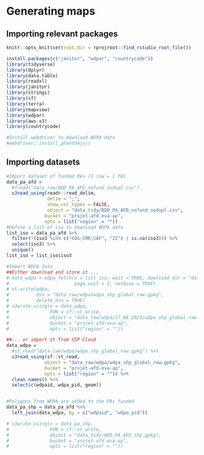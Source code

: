 # Generating maps

## Importing relevant packages

```r
knitr::opts_knit$set(root.dir = rprojroot::find_rstudio_root_file())
```

```r
install.packages(c("janitor", "wdpar", "countrycode"))
library(tidyverse)
library(dplyr)
library(data.table)
library(readxl)
library(janitor)
library(stringi)
library(sf)
library(terra)
library(mapview)
library(wdpar)
library(aws.s3)
library(countrycode)

#Install webdriver to download WDPA data
#webdriver::install_phantomjs()

```

## Importing datasets

```r

#Import dataset of funded PAs (1 row = 1 PA)
data_pa_afd = 
  #fread("data_raw/BDD_PA_AFD_nofund_nodupl.csv")
  s3read_using(readr::read_delim,
               delim = ";",
               show_col_types = FALSE,
               object = "data_tidy/BDD_PA_AFD_nofund_nodupl.csv",
              bucket = "projet-afd-eva-ap",
              opts = list("region" = ""))
#Define a list of iso to download WDPA data
list_iso = data_pa_afd %>%
  filter(!(iso3 %in% c("COG;CMR;CAF", "ZZ") | is.na(iso3))) %>%
  select(iso3) %>%
  unique() 
list_iso = list_iso$iso3

#Import WDPA data
##Either download and store it ...
# data_wdpa = wdpa_fetch(x = list_iso, wait = TRUE, download_dir = "data_raw",
#                        page_wait = 2, verbose = TRUE)
# st_write(wdpa,
#          dsn = "data_raw/wdpa/wdpa_shp_global_raw.gpkg",
#          delete_dsn = TRUE)
# s3write_using(x = data_wdpa,
#               FUN = sf::st_write,
#               object = "data_raw/wdpa/17_08_2023/wdpa_shp_global_raw.gpkg",
#               bucket = "projet-afd-eva-ap",
#               opts = list("region" = ""))

##... or import it from SSP Cloud
data_wdpa =
  #st_read("data_raw/wdpa/wdpa_shp_global_raw.gpkg") %>%
  s3read_using(sf::st_read,
              object = "data_raw/wdpa/wdpa_shp_global_raw.gpkg",
              bucket = "projet-afd-eva-ap",
              opts = list("region" = "")) %>%
  clean_names() %>%
  select(c(wdpaid, wdpa_pid, geom))


#Polygons from WDPA are added to the PAs funded
data_pa_shp = data_pa_afd %>%
  left_join(data_wdpa, by = c("wdpaid", "wdpa_pid"))

# s3write_using(x = data_pa_shp,
#               FUN = sf::st_write,
#               object = "data_tidy/BDD_PA_AFD_shp.gpkg",
#               bucket = "projet-afd-eva-ap",
#               opts = list("region" = ""))

```
